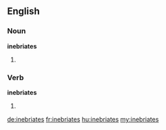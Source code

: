 ==English==

===Noun===
'''inebriates'''

# {{plural of|inebriate}}

===Verb===
'''inebriates'''

# {{third-person singular of|inebriate}}

[[de:inebriates]]
[[fr:inebriates]]
[[hu:inebriates]]
[[my:inebriates]]